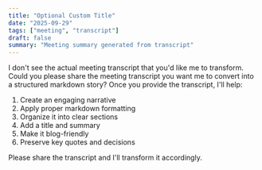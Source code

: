```yaml
---
title: "Optional Custom Title"
date: "2025-09-29"
tags: ["meeting", "transcript"]
draft: false
summary: "Meeting summary generated from transcript"
---
```


I don't see the actual meeting transcript that you'd like me to transform. Could you please share the meeting transcript you want me to convert into a structured markdown story? Once you provide the transcript, I'll help:

1. Create an engaging narrative 
2. Apply proper markdown formatting
3. Organize it into clear sections
4. Add a title and summary
5. Make it blog-friendly
6. Preserve key quotes and decisions

Please share the transcript and I'll transform it accordingly.